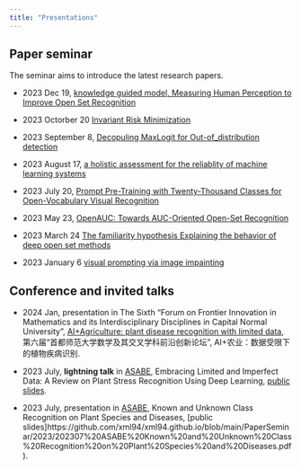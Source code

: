 ```yaml
---
title: "Presentations"
---
```


## Paper seminar

The seminar aims to introduce the latest research papers.

* 2023 Dec 19, [knowledge guided model, Measuring Human Perception to Improve Open Set Recognition](https://github.com/xml94/xml94.github.io/blob/main/PaperSeminar/2023/20231219_Measuring%20Human%20Perception%20to%20Improve%20Open%20Set%20Recognition.pptx)

* 2023 Octorber 20 [Invariant Risk Minimization](https://github.com/xml94/xml94.github.io/blob/main/PaperSeminar/2023/20231020_PR_Invariant%20Risk%20Minimization.pptx)

* 2023 September 8, [Decopuling MaxLogit for Out-of_distribution detection](https://github.com/xml94/xml94.github.io/blob/main/PaperSeminar/2023/20230908_PR_Decopuling%20MaxLogit%20for%20Out-of_distribution%20detection.pptx)

* 2023 August 17, [a holistic assessment for the reliablity of machine learning systems](https://github.com/xml94/xml94.github.io/blob/main/PaperSeminar/2023/20230817_PR_a%20holistic%20assessment%20for%20the%20reliablity%20of%20machine%20learning%20systems.pptx)

* 2023 July 20, [Prompt Pre-Training with Twenty-Thousand Classes for Open-Vocabulary Visual Recognition](https://github.com/xml94/xml94.github.io/blob/main/PaperSeminar/2023/20230609_PR_Prompt%20Pre-Training%20with%20Twenty-Thousand%20Classes%20for%20Open-Vocabulary%20Visual%20Recognition.pptx)

* 2023 May 23, [OpenAUC: Towards AUC-Oriented Open-Set Recognition](https://github.com/xml94/xml94.github.io/blob/main/PaperSeminar/2023/20230523%20paper%20seminar%20OpenAUC.pptx)

* 2023 March 24 [The familiarity hypothesis Explaining the behavior of deep open set methods](https://github.com/xml94/xml94.github.io/blob/main/PaperSeminar/2023/20230324_PR_The%20familiarity%20hypothesis%20Explaining%20the%20behavior%20of%20deep%20open%20set%20methods.pptx)

* 2023 January 6 [visual prompting via image impainting](https://github.com/xml94/xml94.github.io/blob/main/PaperSeminar/2023/20230106_paper_seminar_visual%20prompting%20via%20image%20impainting.pptx)


## Conference and invited talks
* 2024 Jan, presentation in The Sixth "Forum on Frontier Innovation in Mathematics and its Interdisciplinary Disciplines in Capital Normal University", [AI+Agriculture: plant disease recognition with limited data](https://github.com/xml94/xml94.github.io/blob/main/PaperSeminar/2024/20240105_AI+农业%20有限数据下的植物疾病识别.pdf), 第六届“首都师范大学数学及其交叉学科前沿创新论坛”, AI+农业：数据受限下的植物疾病识别.

* 2023 July, **lightning talk** in [ASABE](https://asabemeetings.org/), Embracing Limited and Imperfect Data: A Review on Plant Stress Recognition Using Deep Learning, [public slides](https://github.com/xml94/xml94.github.io/blob/main/PaperSeminar/2023/2023%20ASABE%20MingleXu%20LightningTalk%20Embracing%20Limited%20and%20Imperfect%20Data%20a%20Review%20on%20Plant%20Stress%20Recognition%20Using%20Deep%20Learning.pdf).

* 2023 July, presentation in [ASABE](https://asabemeetings.org/), Known and Unknown Class Recognition on Plant Species and Diseases,  [public slides]https://github.com/xml94/xml94.github.io/blob/main/PaperSeminar/2023/202307%20ASABE%20Known%20and%20Unknown%20Class%20Recognition%20on%20Plant%20Species%20and%20Diseases.pdf).